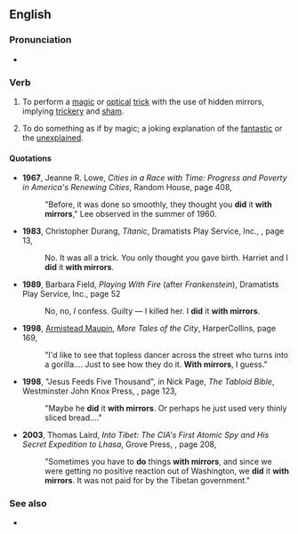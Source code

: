 ==English==

===Pronunciation===
* {{audio|en|en-au-do with mirrors.ogg|Audio (AU)}}

===Verb===
{{en-verb|do<does,,did,done> with mirrors}}

# {{lb|en|transitive|idiomatic}} To perform a [[magic]] or [[optical]] [[trick]] with the use of hidden mirrors, implying [[trickery]] and [[sham]].
# {{lb|en|transitive|idiomatic}} To do something as if by magic; a joking explanation of the [[fantastic]] or the [[unexplained]].

====Quotations====
* '''1967''', Jeanne R. Lowe, ''Cities in a Race with Time: Progress and Poverty in America's Renewing Cities'', Random House, page 408,<!--unconfirmed ---- just bgc on-results-page view -->
*: "Before, it was done so smoothly, they thought you '''did''' it '''with mirrors'''," Lee observed in the summer of 1960.
* '''1983''', Christopher Durang, ''Titanic'', Dramatists Play Service, Inc., {{ISBN|0822211556}}, page 13,
*: No. It was all a trick. You only thought you gave birth. Harriet and I '''did''' it '''with mirrors'''.
* '''1989''', Barbara Field, ''Playing With Fire'' (after ''Frankenstein''), Dramatists Play Service, Inc., {{ISBN|0822208997}} page 52
*: No, no, ''I'' confess. Guilty — I killed her. I '''did''' it '''with mirrors'''.
* '''1998''', [[w:Armistead Maupin|Armistead Maupin]], ''More Tales of the City'', HarperCollins, {{ISBN|0060929383}} page 169,
*: "I'd like to see that topless dancer across the street who turns into a gorilla.... Just to see how they do it. '''With mirrors''', I guess."
* '''1998''', "Jesus Feeds Five Thousand", in Nick Page, ''The Tabloid Bible'', Westminster John Knox Press, {{ISBN|0664258433}}, page 123,
*: "Maybe he '''did''' it '''with mirrors'''. Or perhaps he just used very thinly sliced bread...."
* '''2003''', Thomas Laird, ''Into Tibet: The CIA's First Atomic Spy and His Secret Expedition to Lhasa'', Grove Press, {{ISBN|080213999X}}, page 208,
*: "Sometimes you have to '''do''' things '''with mirrors''', and since we were getting no positive reaction out of Washington, we '''did''' it '''with mirrors'''. It was not paid for by the Tibetan government."

===See also===
* {{l|en|magic mirror}}